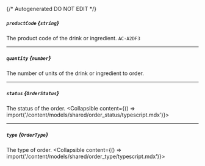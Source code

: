 {/* Autogenerated DO NOT EDIT  */}

##### `productCode` *{`string`}*
The product code of the drink or ingredient.
`AC-A2DF3`

---
##### `quantity` *{`number`}*
The number of units of the drink or ingredient to order.

---
##### `status` *{`OrderStatus`}*
The status of the order.
<Collapsible content={() => import('/content/models/shared/order_status/typescript.mdx')}>
</Collapsible>

---
##### `type` *{`OrderType`}*
The type of order.
<Collapsible content={() => import('/content/models/shared/order_type/typescript.mdx')}>
</Collapsible>


